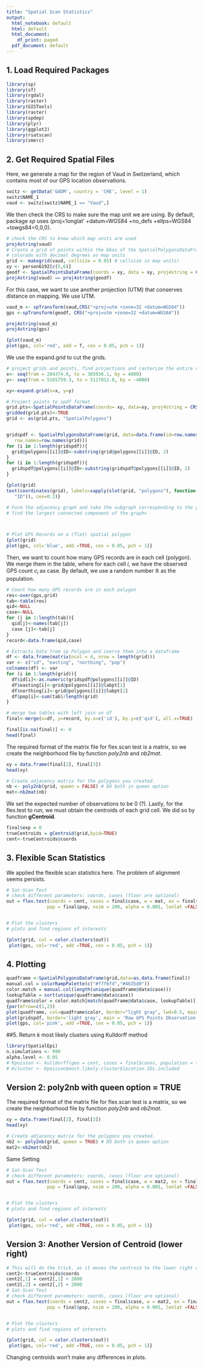 ```yaml
---
title: "Spatial Scan Statistics"
output:
  html_notebook: default
  html: default
  html_document:
    df_print: paged
  pdf_document: default
---
```


## 1. Load Required Packages

```r
library(sp)
library(sf)
library(rgdal)
library(raster)
library(GISTools)
library(raster)
library(spdep)
library(plyr)
library(ggplot2)
library(rsatscan)
library(smerc)
```

## 2. Get Required Spatial Files

Here, we generate a map for the region of Vaud in Switzerland, which contains most of our GPS location observations.

```r
switz <- getData('GADM', country = 'CHE', level = 1)
switz$NAME_1
vaud <- switz[switz$NAME_1 == "Vaud",]
```

We then check the CRS to make sure the map unit we are using. By default, package *sp* uses (proj='longlat' +datum=WGS84 +no_defs +ellps=WGS84 +towgs84=0,0,0). 

```r
# check the CRS to know which map units are used
proj4string(vaud)
# Create a grid of points within the bbox of the SpatialPolygonsDataFrame 
# colorado with decimal degrees as map units
grid <- makegrid(vaud, cellsize = 0.05) # cellsize in map units!
xy <- person6192[c(5,6)]
geodf <- SpatialPointsDataFrame(coords = xy, data = xy, proj4string = CRS("+proj=longlat +datum=WGS84 +no_defs +ellps=WGS84 + towgs84=0,0,0"))
proj4string(vaud) == proj4string(geodf)
```

For this case, we want to use another projection (UTM) that conserves distance on mapping. We use UTM.

```r
vaud_m <- spTransform(vaud,CRS("+proj=utm +zone=32 +datum=WGS84"))
gps <-spTransform(geodf, CRS("+proj=utm +zone=32 +datum=WGS84"))

proj4string(vaud_m)
proj4string(gps)

{plot(vaud_m) 
plot(gps, col='red', add = T, cex = 0.05, pch = 1)}
```


We use the expand.grid to cut the grids.

```r
# project grids and points, find projections and rasterize the entire region by 4000 unit of easting/northing
x<- seq(from = 284374.8, to = 365936.1, by = 4000)
y<- seq(from = 5165759.3, to = 5117012.8, by = -4000)

xy<-expand.grid(x=x, y=y)

# Project points to spdf format
grid.pts<-SpatialPointsDataFrame(coords= xy, data=xy, proj4string = CRS("+proj=utm +zone=32 +datum=WGS84"))
gridded(grid.pts)<-TRUE
grid <- as(grid.pts, "SpatialPolygons")


gridspdf <- SpatialPolygonsDataFrame(grid, data=data.frame(id=row.names(grid), 
   row.names=row.names(grid)))
for (i in 1:length(gridspdf)){
  grid@polygons[[i]]@ID<-substring(grid@polygons[[i]]@ID, 2)
}
for (i in 1:length(gridspdf)){
  gridspdf@polygons[[i]]@ID<-substring(gridspdf@polygons[[i]]@ID, 2)
}

{plot(grid)
text(coordinates(grid), labels=sapply(slot(grid, "polygons"), function(i) slot(i, 
   "ID")), cex=0.3)}

# Form the adjacency graph and take the subgraph corresponding to the grid cells that have GPS locations
# find the largest connected component of the graph>



# Plot GPS Records on a (flat) spatial polygon
{plot(grid)
plot(gps, col='blue', add =TRUE, cex = 0.05, pch = 1)}
```


Then, we want to count how many GPS records are in each cell (polygon). We merge them in the table, where for each cell $i$, we have the observed GPS count $c_i$ as case. By default, we use a random number $\mathbb{R}$ as the population.

```r
# Count how many GPS records are in each polygon
res<-over(gps,grid)
tab<-table(res)
qid<-NULL
case<-NULL
for (j in 1:length(tab)){
  qid[j]<-names(tab[j])
  case [j]<-tab[j]
}
record<-data.frame(qid,case)

# Extracts Data from sp Polygon and coerce them into a dataframe
df <- data.frame(matrix(ncol = 4, nrow = length(grid)))
var <- c("id", "easting", "northing", "pop")
colnames(df) <- var
for (i in 1:length(grid)){
  df$id[i]<-as.numeric(gridspdf@polygons[[i]]@ID)
  df$easting[i]<-grid@polygons[[i]]@labpt[1]
  df$northing[i]<-grid@polygons[[i]]@labpt[2]
  df$pop[i]<-sum(tab)/length(grid)
}

# merge two tables with left join on df
final<-merge(x=df, y=record, by.x=c('id'), by.y=c('qid'), all.x=TRUE)

final[is.na(final)] <- 0
head(final)
```

The required format of the matrix file for flex.scan test is a matrix, so we create the neighborhood file by function *poly2nb* and *nb2mat*.

```r
xy = data.frame(final[2], final[3])
head(xy)

# Create adjacency matrix for the polygons you created.
nb <- poly2nb(grid, queen = FALSE) # DO both in queen option
mat<-nb2mat(nb)
```


We set the expected number of observations to be 0 (?). Lastly, for the flex.test to run, we must obtain the centroids of each grid cell. We did so by function **gCentroid**.


```r
final$exp = 0
trueCentroids = gCentroid(grid,byid=TRUE)
cent<-trueCentroids@coords
```


## 3. Flexible Scan Statistics 

We applied the flexible scan statistics here. The problem of alignment seems persists.

```r
# Sat-Scan Test
# check different parameters: coords, cases (floor are optional)
out = flex.test(coords = cent, cases = final$case, w = mat, ex = final$pop, k = 10,
               pop = final$pop, nsim = 200, alpha = 0.005, lonlat =FALSE)


# Plot the clusters
# plots and find regions of interests

{plot(grid, col = color.clusters(out))
 plot(gps, col='red', add =TRUE, cex = 0.05, pch = 1)}
```


## 4. Plotting

```r
quadframe <-SpatialPolygonsDataFrame(grid,data=as.data.frame(final))
manual.col = colorRampPalette(c("#f7f6fd","#4635d0"))
color.match = manual.col(length(unique(quadframe@data$case)))
lookupTable = sort(unique(quadframe@data$case))
quadframe$color = color.match[match(quadframe@data$case, lookupTable)]
{par(mfrow=c(1,2))
plot(quadframe, col=quadframe$color, border="light gray", lwd=0.5, main = 'Grid-Based Observation Count', axes= TRUE)
plot(gridspdf, border='light gray', main = 'Raw GPS Points Observation', axes=TRUE)
plot(gps, col='pink', add =TRUE, cex = 0.05, pch = 1)}
```


##5. Return $k$ most likely clusters using Kulldorff method

```r
library(SpatialEpi)
n.simulations <- 999
alpha.level <- 0.05
# Kpoisson <- kulldorff(geo = cent, cases = final$cases, population = final$pop ,expected.cases= final$exp, pop.upper.bound, n.simulations, alpha.level, plot=T)
# Kcluster <- Kpoisson$most.likely.cluster$location.IDs.included
```



## Version 2: poly2nb with queen option = TRUE

The required format of the matrix file for flex.scan test is a matrix, so we create the neighborhood file by function *poly2nb* and *nb2mat*.

```r
xy = data.frame(final[2], final[3])
head(xy)

# Create adjacency matrix for the polygons you created.
nb2 <- poly2nb(grid, queen = TRUE) # DO both in queen option
mat2<-nb2mat(nb2)
```

Same Setting

```r
# Sat-Scan Test
# check different parameters: coords, cases (floor are optional)
out = flex.test(coords = cent, cases = final$case, w = mat2, ex = final$pop, k = 10,
               pop = final$pop, nsim = 200, alpha = 0.005, lonlat =FALSE)


# Plot the clusters
# plots and find regions of interests

{plot(grid, col = color.clusters(out))
 plot(gps, col='red', add =TRUE, cex = 0.05, pch = 1)}
```


## Version 3: Another Version of Centroid (lower right)
```r
# This will do the trick, as it moves the centroid to the lower right diag.
cent2<-trueCentroids@coords
cent2[,1] = cent2[,1] + 2000
cent2[,2] = cent2[,2] + 2000
# Sat-Scan Test
# check different parameters: coords, cases (floor are optional)
out = flex.test(coords = cent2, cases = final$case, w = mat2, ex = final$pop, k = 10,
               pop = final$pop, nsim = 200, alpha = 0.005, lonlat =FALSE)


# Plot the clusters
# plots and find regions of interests

{plot(grid, col = color.clusters(out))
 plot(gps, col='red', add =TRUE, cex = 0.05, pch = 1)}
```



Changing centroids won't make any differences in plots.